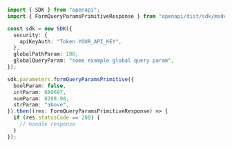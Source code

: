 ```typescript showLineNumbers copy filename="Form Query Params Primitive usage example"
import { SDK } from "openapi";
import { FormQueryParamsPrimitiveResponse } from "openapi/dist/sdk/models/operations";

const sdk = new SDK({
  security: {
    apiKeyAuth: "Token YOUR_API_KEY",
  },
  globalPathParam: 100,
  globalQueryParam: "some example global query param",
});

sdk.parameters.formQueryParamsPrimitive({
  boolParam: false,
  intParam: 680697,
  numParam: 8298.98,
  strParam: "above",
}).then((res: FormQueryParamsPrimitiveResponse) => {
  if (res.statusCode == 200) {
    // handle response
  }
});
```
